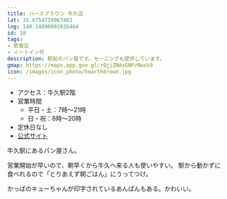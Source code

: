 ```yaml
---
title: ハースブラウン 牛久店
lat: 35.9754739967483
lng: 140.14090903926484
id: 18
tags:
- 飲食店
- イートイン可
description: 駅前のパン屋です。モーニングも提供しています。
gmap: https://maps.app.goo.gl/rQjjZNAxGNPzNwsk9
icon: /images/icon_photo/hearthbrown.jpg
---
```


<LinkedImage
  src="/images/photos/hearthbrow-menu.jpg"
  href="/photo_pages/hearthbrow-menu"
/>

- アクセス：牛久駅2階
- 営業時間
  - 平日・土：7時～21時
  - 日・祝：8時～20時
- 定休日なし
- [公式サイト](https://www.yamazakipan.co.jp/shops/hearthbrown/main.html)

牛久駅にあるパン屋さん。

営業開始が早いので、朝早くから牛久へ来る人も使いやすい。
駅から動かずに食べれるので「とりあえず朝ごはん」にうってつけ。

かっぱのキューちゃんが印字されているあんぱんもある。かわいい。

<LinkedImage
  src="/images/photos/hearthbrow.jpg"
  href="/photo_pages/hearthbrow"
/>
